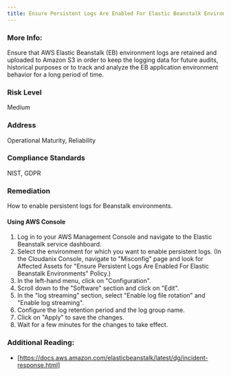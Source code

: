 ```yaml
---
title: Ensure Persistent Logs Are Enabled For Elastic Beanstalk Environments
---
```


### More Info:

Ensure that AWS Elastic Beanstalk (EB) environment logs are retained and uploaded to Amazon S3 in order to keep the logging data for future audits, historical purposes or to track and analyze the EB application environment behavior for a long period of time.

### Risk Level

Medium

### Address

Operational Maturity, Reliability

### Compliance Standards

NIST, GDPR

### Remediation

How to enable persistent logs for Beanstalk environments.

#### Using AWS Console

1. Log in to your AWS Management Console and navigate to the Elastic Beanstalk service dashboard.
2. Select the environment for which you want to enable persistent logs.
    (In the Cloudanix Console, navigate to "Misconfig" page and look for Affected Assets for "Ensure Persistent Logs Are Enabled For Elastic Beanstalk Environments" Policy.)
3. In the left-hand menu, click on "Configuration".
4. Scroll down to the "Software" section and click on "Edit".
5. In the "log streaming" section, select "Enable log file rotation" and "Enable log streaming".
6. Configure the log retention period and the log group name.
7. Click on "Apply" to save the changes.
8. Wait for a few minutes for the changes to take effect.

### Additional Reading:

- [https://docs.aws.amazon.com/elasticbeanstalk/latest/dg/incident-response.html]
